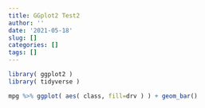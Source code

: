 ```yaml
---
title: GGplot2 Test2
author: ''
date: '2021-05-18'
slug: []
categories: []
tags: []
---
```


```r
library( ggplot2 )
library( tidyverse )

mpg %>% ggplot( aes( class, fill=drv ) ) + geom_bar()
```